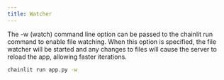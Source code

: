 ```yaml
---
title: Watcher
---
```

The -w (watch) command line option can be passed to the chainlit run command to enable file watching. 
When this option is specified, the file watcher will be started and any changes to files will cause the server to reload the app, allowing faster iterations.

```bash
chainlit run app.py -w
```
